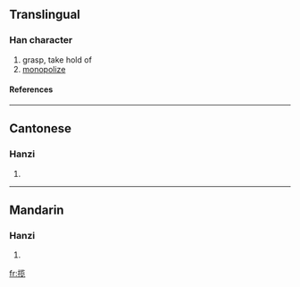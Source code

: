 {{see|攬}}

==Translingual==
===Han character===
{{Han char|rn=64|rad=手|as=09|sn=12|four=|canj=手中戈山 (QLIU)}}
# grasp, take hold of
# [[monopolize]]
====References====
{{Han ref|kx=0445.341|hdz=31914.090|uh=63FD|ud=25597}}
----
==Cantonese==
===Hanzi===
{{yue-hanzi|jyut=|y=laam5}}
# {{defn|Cantonese}}
----
==Mandarin==
===Hanzi===
{{cmn-hanzi|tra=攬|pin=[[lǎn]] (lan3)|wg=lan<sup>3</sup>}}
# {{defn|Mandarin}}

[[fr:揽]]